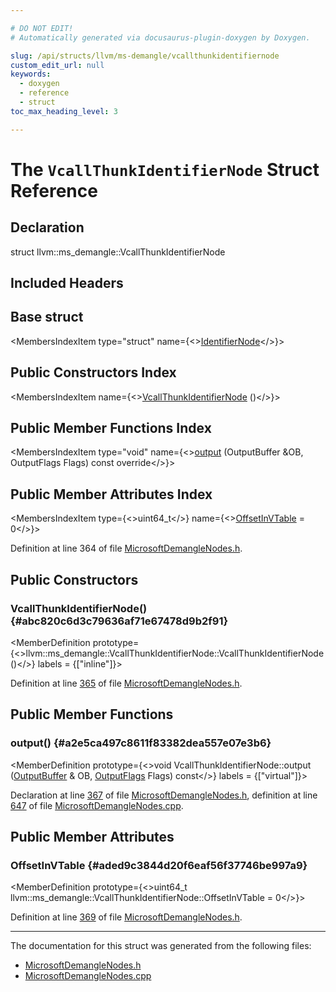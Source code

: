 ```yaml
---

# DO NOT EDIT!
# Automatically generated via docusaurus-plugin-doxygen by Doxygen.

slug: /api/structs/llvm/ms-demangle/vcallthunkidentifiernode
custom_edit_url: null
keywords:
  - doxygen
  - reference
  - struct
toc_max_heading_level: 3

---
```





# The `VcallThunkIdentifierNode` Struct Reference

<DoxygenPage pluginConfig={pluginConfig}>



## Declaration

<CodeBlock>struct llvm::ms_demangle::VcallThunkIdentifierNode</CodeBlock>

## Included Headers

<IncludesList>
<IncludesListItem
  filePath="llvm/Demangle/MicrosoftDemangleNodes.h"
  permalink="/docs/api/files/include/include/llvm/include/llvm/demangle/microsoftdemanglenodes-h"
  isLocal="true" />
</IncludesList>

## Base struct

<MembersIndex>

<MembersIndexItem
  type="struct"
  name={<><a href="/docs/api/structs/llvm/ms-demangle/identifiernode">IdentifierNode</a></>}>
</MembersIndexItem>

</MembersIndex>

## Public Constructors Index

<MembersIndex>

<MembersIndexItem
  name={<><a href="#abc820c6d3c79636af71e67478d9b2f91">VcallThunkIdentifierNode</a> ()</>}>
</MembersIndexItem>

</MembersIndex>

## Public Member Functions Index

<MembersIndex>

<MembersIndexItem
  type="void"
  name={<><a href="#a2e5ca497c8611f83382dea557e07e3b6">output</a> (OutputBuffer &amp;OB, OutputFlags Flags) const override</>}>
</MembersIndexItem>

</MembersIndex>

## Public Member Attributes Index

<MembersIndex>

<MembersIndexItem
  type={<>uint64&#95;t</>}
  name={<><a href="#aded9c3844d20f6eaf56f37746be997a9">OffsetInVTable</a> = 0</>}>
</MembersIndexItem>

</MembersIndex>


Definition at line 364 of file <a href="/docs/api/files/include/include/llvm/include/llvm/demangle/microsoftdemanglenodes-h">MicrosoftDemangleNodes.h</a>.

<SectionDefinition>

## Public Constructors

### VcallThunkIdentifierNode() {#abc820c6d3c79636af71e67478d9b2f91}

<MemberDefinition
  prototype={<>llvm::ms&#95;demangle::VcallThunkIdentifierNode::VcallThunkIdentifierNode ()</>}
  labels = {["inline"]}>

Definition at line <a href="/docs/api/files/include/include/llvm/include/llvm/demangle/microsoftdemanglenodes-h/#l00365">365</a> of file <a href="/docs/api/files/include/include/llvm/include/llvm/demangle/microsoftdemanglenodes-h">MicrosoftDemangleNodes.h</a>.
</MemberDefinition>

</SectionDefinition>

<SectionDefinition>

## Public Member Functions

### output() {#a2e5ca497c8611f83382dea557e07e3b6}

<MemberDefinition
  prototype={<>void VcallThunkIdentifierNode::output (<a href="/docs/api/classes/outputbuffer">OutputBuffer</a> &amp; OB, <a href="/docs/api/namespaces/llvm/ms-demangle/#a9e06032afffbcfd197a80acc92afce93">OutputFlags</a> Flags) const</>}
  labels = {["virtual"]}>

Declaration at line <a href="/docs/api/files/include/include/llvm/include/llvm/demangle/microsoftdemanglenodes-h/#l00367">367</a> of file <a href="/docs/api/files/include/include/llvm/include/llvm/demangle/microsoftdemanglenodes-h">MicrosoftDemangleNodes.h</a>, definition at line <a href="/docs/api/files/lib/lib/demangle/microsoftdemanglenodes-cpp/#l00647">647</a> of file <a href="/docs/api/files/lib/lib/demangle/microsoftdemanglenodes-cpp">MicrosoftDemangleNodes.cpp</a>.
</MemberDefinition>

</SectionDefinition>

<SectionDefinition>

## Public Member Attributes

### OffsetInVTable {#aded9c3844d20f6eaf56f37746be997a9}

<MemberDefinition
  prototype={<>uint64&#95;t llvm::ms&#95;demangle::VcallThunkIdentifierNode::OffsetInVTable = 0</>}>

Definition at line <a href="/docs/api/files/include/include/llvm/include/llvm/demangle/microsoftdemanglenodes-h/#l00369">369</a> of file <a href="/docs/api/files/include/include/llvm/include/llvm/demangle/microsoftdemanglenodes-h">MicrosoftDemangleNodes.h</a>.
</MemberDefinition>

</SectionDefinition>

<hr/>

The documentation for this struct was generated from the following files:

<ul>
<li><a href="/docs/api/files/include/include/llvm/include/llvm/demangle/microsoftdemanglenodes-h">MicrosoftDemangleNodes.h</a></li>
<li><a href="/docs/api/files/lib/lib/demangle/microsoftdemanglenodes-cpp">MicrosoftDemangleNodes.cpp</a></li>
</ul>

</DoxygenPage>
